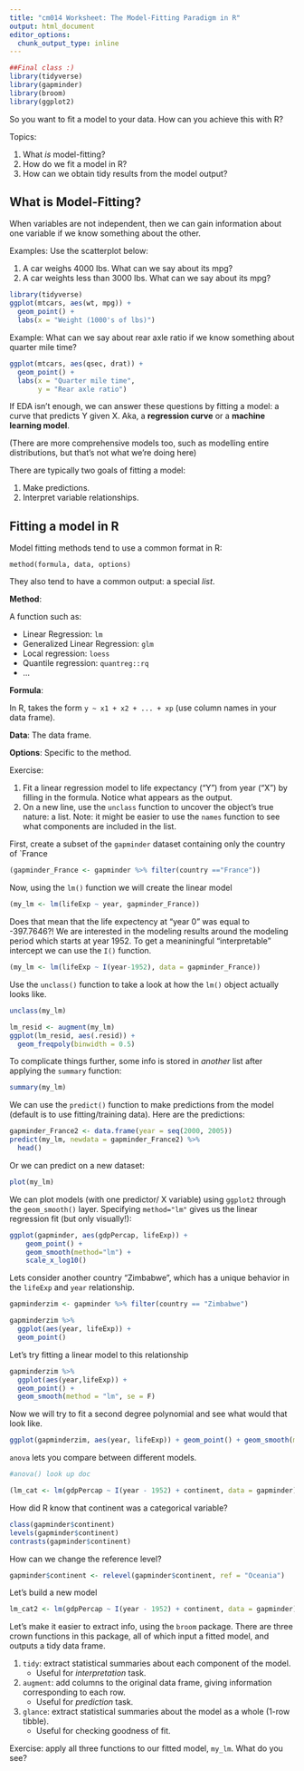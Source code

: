 ```yaml
---
title: "cm014 Worksheet: The Model-Fitting Paradigm in R"
output: html_document
editor_options: 
  chunk_output_type: inline
---
```



```r
##Final class :)
library(tidyverse)
library(gapminder)
library(broom)
library(ggplot2)
```

So you want to fit a model to your data. How can you achieve this with R?

Topics:

1. What _is_ model-fitting?
2. How do we fit a model in R?
3. How can we obtain tidy results from the model output?

## What is Model-Fitting?

When variables are not independent, then we can gain information about one variable if we know something about the other.

Examples: Use the scatterplot below:

1. A car weighs 4000 lbs. What can we say about its mpg?
2. A car weights less than 3000 lbs. What can we say about its mpg?

```r
library(tidyverse)
ggplot(mtcars, aes(wt, mpg)) +
  geom_point() +
  labs(x = "Weight (1000's of lbs)")
```

Example: What can we say about rear axle ratio if we know something about quarter mile time?

```r
ggplot(mtcars, aes(qsec, drat)) + 
  geom_point() +
  labs(x = "Quarter mile time",
       y = "Rear axle ratio")
```


If EDA isn't enough, we can answer these questions by fitting a model: a curve that predicts Y given X. Aka, a __regression curve__ or a __machine learning model__. 

(There are more comprehensive models too, such as modelling entire distributions, but that's not what we're doing here)

There are typically two goals of fitting a model:

1. Make predictions.
2. Interpret variable relationships.

## Fitting a model in R

Model fitting methods tend to use a common format in R:

```
method(formula, data, options)
```

They also tend to have a common output: a special _list_. 

__Method__:

A function such as:

- Linear Regression: `lm`
- Generalized Linear Regression: `glm`
- Local regression: `loess`
- Quantile regression: `quantreg::rq`
- ...

__Formula__:

In R, takes the form `y ~ x1 + x2 + ... + xp` (use column names in your data frame).

__Data__: The data frame.

__Options__: Specific to the method.

Exercise:

1. Fit a linear regression model to life expectancy ("Y") from year ("X") by filling in the formula. Notice what appears as the output.
2. On a new line, use the `unclass` function to uncover the object's true nature: a list. Note: it might be easier to use the `names` function to see what components are included in the list. 

First, create a subset of the `gapminder` dataset containing only the country of `France
```r
(gapminder_France <- gapminder %>% filter(country =="France"))
```



Now, using the `lm()` function we will create the linear model
```r
(my_lm <- lm(lifeExp ~ year, gapminder_France))
```
Does that mean that the life expectency at "year 0" was equal to -397.7646?!
We are interested in the modeling results around the modeling period which starts at year 1952. To get a meaniningful "interpretable" intercept we can use the `I()` function.
```r
(my_lm <- lm(lifeExp ~ I(year-1952), data = gapminder_France))
```

Use the `unclass()` function to take a look at how the `lm()` object actually looks like.
```r
unclass(my_lm)
```


```r
lm_resid <- augment(my_lm)
ggplot(lm_resid, aes(.resid)) +
  geom_freqpoly(binwidth = 0.5)
```

To complicate things further, some info is stored in _another_ list after applying the `summary` function:

```r
summary(my_lm)
```

We can use the `predict()` function to make predictions from the model (default is to use fitting/training data). Here are the predictions:

```r
gapminder_France2 <- data.frame(year = seq(2000, 2005))
predict(my_lm, newdata = gapminder_France2) %>% 
  head()
```
Or we can predict on a new dataset:
```r
plot(my_lm)
```



We can plot models (with one predictor/ X variable) using `ggplot2` through the `geom_smooth()` layer. Specifying `method="lm"` gives us the linear regression fit (but only visually!):

```r
ggplot(gapminder, aes(gdpPercap, lifeExp)) +
    geom_point() +
    geom_smooth(method="lm") +
    scale_x_log10()
```
Lets consider another country "Zimbabwe", which has a unique behavior in the `lifeExp` and `year` relationship.

```r
gapminderzim <- gapminder %>% filter(country == "Zimbabwe") 

gapminderzim %>% 
  ggplot(aes(year, lifeExp)) +
  geom_point()

```

Let's try fitting a linear model to this relationship
```r
gapminderzim %>% 
  ggplot(aes(year,lifeExp)) + 
  geom_point() +
  geom_smooth(method = "lm", se = F)
```

Now we will try to fit a second degree polynomial and see what would that look like.
```r
ggplot(gapminderzim, aes(year, lifeExp)) + geom_point() + geom_smooth(method = "lm", formula = y ~ poly(I(x - 1952), degree = 2))
```



`anova` lets you compare between different models.
```r
#anova() look up doc
```


```r
(lm_cat <- lm(gdpPercap ~ I(year - 1952) + continent, data = gapminder))
```
How did R know that continent was a categorical variable?
```r
class(gapminder$continent)
levels(gapminder$continent)
contrasts(gapminder$continent)
```
How can we change the reference level?
```r
gapminder$continent <- relevel(gapminder$continent, ref = "Oceania")
```
Let's build a new model
```r
lm_cat2 <- lm(gdpPercap ~ I(year - 1952) + continent, data = gapminder)
```




Let's make it easier to extract info, using the `broom` package. There are three crown functions in this package, all of which input a fitted model, and outputs a tidy data frame.

1. `tidy`: extract statistical summaries about each component of the model.
    - Useful for _interpretation_ task.
2. `augment`: add columns to the original data frame, giving information corresponding to each row.
    - Useful for _prediction_ task.
3. `glance`: extract statistical summaries about the model as a whole (1-row tibble).
    - Useful for checking goodness of fit.

Exercise: apply all three functions to our fitted model, `my_lm`. What do you see?

```r

```